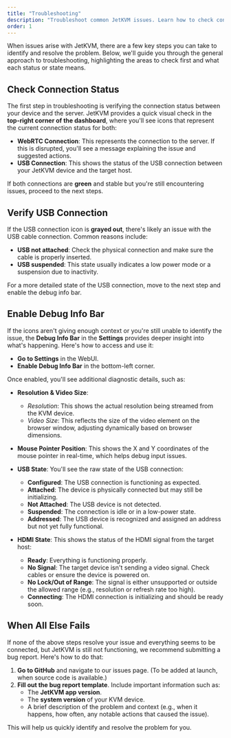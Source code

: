 ```yaml
---
title: "Troubleshooting"
description: "Troubleshoot common JetKVM issues. Learn how to check connection status, verify USB connections, use the Debug Info Bar, and submit bug reports when needed for smooth remote computer management."
order: 1
---
```


When issues arise with JetKVM, there are a few key steps you can take to identify and resolve the problem. Below, we'll guide you through the general approach to troubleshooting, highlighting the areas to check first and what each status or state means.

## Check Connection Status

The first step in troubleshooting is verifying the connection status between your device and the server. JetKVM provides a quick visual check in the **top-right corner of the dashboard**, where you'll see icons that represent the current connection status for both:

- **WebRTC Connection**: This represents the connection to the server. If this is disrupted, you'll see a message explaining the issue and suggested actions.
- **USB Connection**: This shows the status of the USB connection between your JetKVM device and the target host.

If both connections are **green** and stable but you're still encountering issues, proceed to the next steps.

## Verify USB Connection

If the USB connection icon is **grayed out**, there's likely an issue with the USB cable connection. Common reasons include:

- **USB not attached**: Check the physical connection and make sure the cable is properly inserted.
- **USB suspended**: This state usually indicates a low power mode or a suspension due to inactivity.

For a more detailed state of the USB connection, move to the next step and enable the debug info bar.

## Enable Debug Info Bar

If the icons aren't giving enough context or you're still unable to identify the issue, the **Debug Info Bar** in the **Settings** provides deeper insight into what's happening. Here's how to access and use it:

- **Go to Settings** in the WebUI.
- **Enable Debug Info Bar** in the bottom-left corner.

Once enabled, you'll see additional diagnostic details, such as:

- **Resolution & Video Size**:

  - _Resolution_: This shows the actual resolution being streamed from the KVM device.
  - _Video Size_: This reflects the size of the video element on the browser window, adjusting dynamically based on browser dimensions.

- **Mouse Pointer Position**: This shows the X and Y coordinates of the mouse pointer in real-time, which helps debug input issues.

- **USB State**: You'll see the raw state of the USB connection:

  - **Configured**: The USB connection is functioning as expected.
  - **Attached**: The device is physically connected but may still be initializing.
  - **Not Attached**: The USB device is not detected.
  - **Suspended**: The connection is idle or in a low-power state.
  - **Addressed**: The USB device is recognized and assigned an address but not yet fully functional.

- **HDMI State**: This shows the status of the HDMI signal from the target host:
  - **Ready**: Everything is functioning properly.
  - **No Signal**: The target device isn't sending a video signal. Check cables or ensure the device is powered on.
  - **No Lock/Out of Range**: The signal is either unsupported or outside the allowed range (e.g., resolution or refresh rate too high).
  - **Connecting**: The HDMI connection is initializing and should be ready soon.

## When All Else Fails

If none of the above steps resolve your issue and everything seems to be connected, but JetKVM is still not functioning, we recommend submitting a bug report. Here's how to do that:

1. **Go to GitHub** and navigate to our issues page. (To be added at launch, when source code is available.)
2. **Fill out the bug report template**. Include important information such as:
   - The **JetKVM app version**.
   - The **system version** of your KVM device.
   - A brief description of the problem and context (e.g., when it happens, how often, any notable actions that caused the issue).

This will help us quickly identify and resolve the problem for you.
